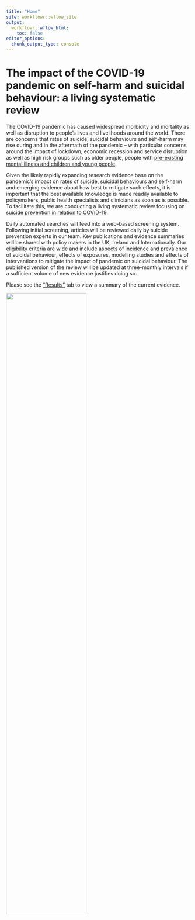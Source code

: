 ```yaml
---
title: "Home"
site: workflowr::wflow_site
output:
  workflowr::wflow_html:
    toc: false
editor_options:
  chunk_output_type: console
---
```


# The impact of the COVID-19 pandemic on self-harm and suicidal behaviour: a living systematic review

The COVID-19 pandemic has caused widespread morbidity and mortality as well as disruption to people’s lives and livelihoods around the world. 
There are concerns that rates of suicide, suicidal behaviours and self-harm may rise during and in the aftermath of the pandemic – with particular concerns around the impact of lockdown, economic recession and service disruption as well as high risk groups such as older people, people with [pre-existing mental illness and children and young people](https://www.thelancet.com/journals/lanpsy/article/PIIS2215-0366(20)30171-1/fulltext). 

Given the likely rapidly expanding research evidence base on the pandemic’s impact on rates of suicide, suicidal behaviours and self-harm and emerging evidence about how best to mitigate such effects, it is important that the best available knowledge is made readily available to policymakers, public health specialists and clinicians as soon as is possible. To facilitate this, we are conducting a living systematic review focusing on [suicide prevention in relation to COVID-19](https://www.crd.york.ac.uk/prospero/display_record.php?RecordID=183326). 

Daily automated searches will feed into a web-based screening system. Following initial screening, articles will be reviewed daily by suicide prevention experts in our team. Key publications and evidence summaries will be shared with policy makers in the UK, Ireland and Internationally. Our eligibility criteria are wide and include aspects of incidence and prevalence of suicidal behaviour, effects of exposures, modelling studies and effects of interventions to mitigate the impact of pandemic on suicidal behaviour. The published version of the review will be updated at three-monthly intervals if a sufficient volume of new evidence justifies doing so.


Please see the ["Results"](results.html) tab to view a summary of the current evidence.



<img src="figures/colab_unis.png" alt="" width = "66%">

